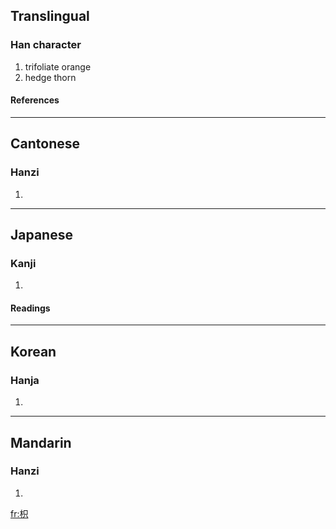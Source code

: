 ==Translingual==
===Han character===
{{Han char|rn=75|rad=木|as=05|sn=9|four=4698<sub>0</sub>|canj=木口金 (DRC)}}
# trifoliate orange
# hedge thorn
====References====
{{Han ref|kx=0517.070|dkj=14583|dj=0905.040|hdz=21183.050|uh=67B3|ud=26547|bh=CF4C|bd=53068}}

----
==Cantonese==
===Hanzi===
{{yue-hanzi|jyut=|y=ji2}}
# {{defn|Cantonese}}

----
==Japanese==
===Kanji===
{{ja-kanji|grade=|rs=木05}}
# {{defn|Japanese}} 
====Readings====
{{ja-readings|on=[[き]] (ki), [[し]] (shi)|kun=[[からたち]] (karatachi)}}

----
==Korean==
===Hanja===
{{ko-hanja|hangeul=[[지]], [[기]]|eumhun=|rv=ji, gi|mr=chi, ki|y=ci, ki}}
# {{defn|Korean}}

----
==Mandarin==
===Hanzi===
{{cmn-hanzi|pin=[[zhī]] (zhi1)|wg=chih<sup>1</sup>}}
# {{defn|Mandarin}}

[[fr:枳]]